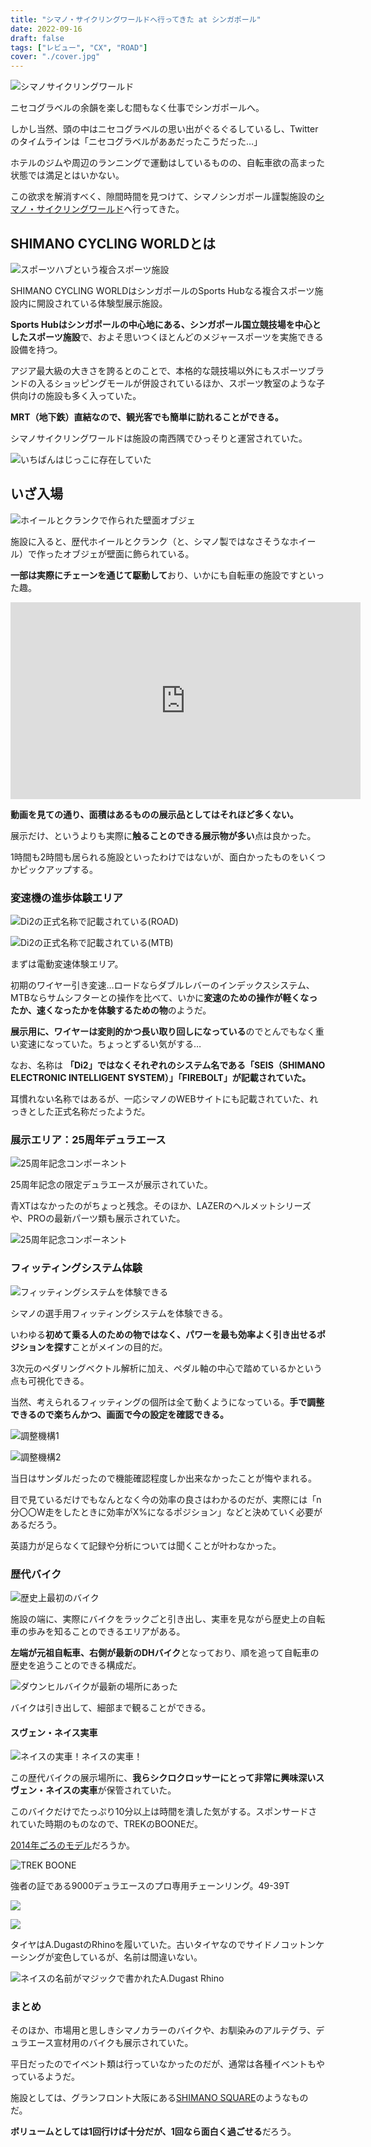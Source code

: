 ```yaml
---
title: "シマノ・サイクリングワールドへ行ってきた at シンガポール"
date: 2022-09-16
draft: false
tags: ["レビュー", "CX", "ROAD"]
cover: "./cover.jpg"
---
```


![シマノサイクリングワールド](./cover.jpg)

ニセコグラベルの余韻を楽しむ間もなく仕事でシンガポールへ。

しかし当然、頭の中はニセコグラベルの思い出がぐるぐるしているし、Twitterのタイムラインは「ニセコグラベルがああだったこうだった…」

ホテルのジムや周辺のランニングで運動はしているものの、自転車欲の高まった状態では満足とはいかない。

この欲求を解消すべく、隙間時間を見つけて、シマノシンガポール謹製施設の[シマノ・サイクリングワールド](https://www.shimano.com/jp/100th/history/cultural_activities/facility02.php)へ行ってきた。

## SHIMANO CYCLING WORLDとは

![スポーツハブという複合スポーツ施設](./sportshub.jpg)

SHIMANO CYCLING WORLDはシンガポールのSports Hubなる複合スポーツ施設内に開設されている体験型展示施設。

**Sports Hubはシンガポールの中心地にある、シンガポール国立競技場を中心としたスポーツ施設**で、およそ思いつくほとんどのメジャースポーツを実施できる設備を持つ。

アジア最大級の大きさを誇るとのことで、本格的な競技場以外にもスポーツブランドの入るショッピングモールが併設されているほか、スポーツ教室のような子供向けの施設も多く入っていた。

**MRT（地下鉄）直結なので、観光客でも簡単に訪れることができる。**

シマノサイクリングワールドは施設の南西隅でひっそりと運営されていた。

![いちばんはじっこに存在していた](./map.png)

## いざ入場

![ホイールとクランクで作られた壁面オブジェ](./wheels.jpg)

施設に入ると、歴代ホイールとクランク（と、シマノ製ではなさそうなホイール）で作ったオブジェが壁面に飾られている。

**一部は実際にチェーンを通じて駆動して**おり、いかにも自転車の施設ですといった趣。

<iframe
  width="560"
  height="315"
  src="https://www.youtube.com/embed/HPGnLNb2Qio"
  title="YouTube video player"
  frameborder="0"
  allow="accelerometer; autoplay; clipboard-write; encrypted-media; gyroscope; picture-in-picture"
  allowfullscreen
></iframe>

**動画を見ての通り、面積はあるものの展示品としてはそれほど多くない。**

展示だけ、というよりも実際に**触ることのできる展示物が多い**点は良かった。

1時間も2時間も居られる施設といったわけではないが、面白かったものをいくつかピックアップする。

### 変速機の進歩体験エリア

![Di2の正式名称で記載されている(ROAD)](./seis.jpg)

![Di2の正式名称で記載されている(MTB)](./firebolt.jpg)

まずは電動変速体験エリア。

初期のワイヤー引き変速…ロードならダブルレバーのインデックスシステム、MTBならサムシフターとの操作を比べて、いかに**変速のための操作が軽くなったか、速くなったかを体験するための物**のようだ。

**展示用に、ワイヤーは変則的かつ長い取り回しになっている**のでとんでもなく重い変速になっていた。ちょっとずるい気がする…

なお、名称は **「Di2」ではなくそれぞれのシステム名である「SEIS（SHIMANO ELECTRONIC INTELLIGENT SYSTEM）」「FIREBOLT」が記載されていた。**

耳慣れない名称ではあるが、一応シマノのWEBサイトにも記載されていた、れっきとした正式名称だったようだ。

<LinkBox url="https://bike.shimano.com/ja-JP/technologies/component/details/seis.html" />

<LinkBox url="https://bike.shimano.com/ja-JP/technologies/component/details/firebolt.html" />

### 展示エリア：25周年デュラエース

![25周年記念コンポーネント](./25th_da.jpg)

25周年記念の限定デュラエースが展示されていた。

青XTはなかったのがちょっと残念。そのほか、LAZERのヘルメットシリーズや、PROの最新パーツ類も展示されていた。

![25周年記念コンポーネント](./25th_das.jpg)

### フィッティングシステム体験

![フィッティングシステムを体験できる](./fitting_system.jpg)

シマノの選手用フィッティングシステムを体験できる。

いわゆる**初めて乗る人のための物ではなく、パワーを最も効率よく引き出せるポジションを探す**ことがメインの目的だ。

3次元のペダリングベクトル解析に加え、ペダル軸の中心で踏めているかという点も可視化できる。

当然、考えられるフィッティングの個所は全て動くようになっている。**手で調整できるので楽ちんかつ、画面で今の設定を確認できる。**

![調整機構1](./fitting_handle.jpg)

![調整機構2](./fitting_saddle.jpg)

当日はサンダルだったので機能確認程度しか出来なかったことが悔やまれる。

目で見ているだけでもなんとなく今の効率の良さはわかるのだが、実際には「n分〇〇W走をしたときに効率がX%になるポジション」などと決めていく必要があるだろう。

英語力が足らなくて記録や分析については聞くことが叶わなかった。

### 歴代バイク

![歴史上最初のバイク](./oldone.jpg)

施設の端に、実際にバイクをラックごと引き出し、実車を見ながら歴史上の自転車の歩みを知ることのできるエリアがある。

**左端が元祖自転車、右側が最新のDHバイク**となっており、順を追って自転車の歴史を追うことのできる構成だ。

![ダウンヒルバイクが最新の場所にあった](./dh.jpg)

バイクは引き出して、細部まで観ることができる。

#### スヴェン・ネイス実車

![ネイスの実車！ネイスの実車！](./nys_bike.jpg)

この歴代バイクの展示場所に、**我らシクロクロッサーにとって非常に興味深いスヴェン・ネイスの実車**が保管されていた。

このバイクだけでたっぷり10分以上は時間を潰した気がする。スポンサードされていた時期のものなので、TREKのBOONEだ。

[2014年ごろのモデル](https://www.bikeradar.com/features/pro-bike/pro-bike-sven-nys-trek-boones/)だろうか。

![TREK BOONE](./nys_bike2.jpg)

強者の証である9000デュラエースのプロ専用チェーンリング。49-39T

![ ](./nys_outer.jpg)

![ ](./nys_inner.jpg)

タイヤはA.DugastのRhinoを履いていた。古いタイヤなのでサイドノコットンケーシングが変色しているが、名前は間違いない。

![ネイスの名前がマジックで書かれたA.Dugast Rhino](./nys_tire.jpg)

### まとめ

そのほか、市場用と思しきシマノカラーのバイクや、お馴染みのアルテグラ、デュラエース宣材用のバイクも展示されていた。

平日だったのでイベント類は行っていなかったのだが、通常は各種イベントもやっているようだ。

施設としては、グランフロント大阪にある[SHIMANO SQUARE](https://www.shimanosquare.com/)のようなものだ。

**ボリュームとしては1回行けば十分だが、1回なら面白く過ごせる**だろう。
